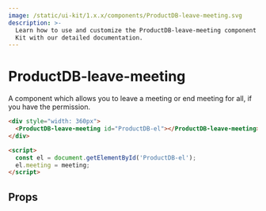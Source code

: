 ```yaml
---
image: /static/ui-kit/1.x.x/components/ProductDB-leave-meeting.svg
description: >-
  Learn how to use and customize the ProductDB-leave-meeting component in ProductDB's UI
  Kit with our detailed documentation.
---
```


# ProductDB-leave-meeting

A component which allows you to leave a meeting or
end meeting for all, if you have the permission.

```html
<div style="width: 360px">
  <ProductDB-leave-meeting id="ProductDB-el"></ProductDB-leave-meeting>
</div>

<script>
  const el = document.getElementById('ProductDB-el');
  el.meeting = meeting;
</script>
```

## Props

<PropsTable of="ProductDB-leave-meeting" />

<head>
  <title>UI Kit ProductDB-leave-meeting</title>
</head>
